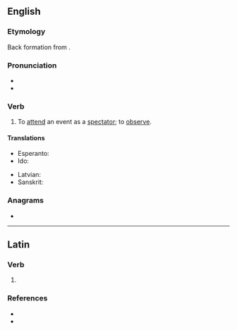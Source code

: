 ==English==

===Etymology===
{{root|en|ine-pro|*speḱ-}}
Back formation from {{m|en|spectator}}.

===Pronunciation===
* {{IPA|en|/spɛkˈteɪt/}}
* {{audio|en|LL-Q1860 (eng)-Vealhurl-spectate.wav|Audio (Southern England)}}

===Verb===
{{en-verb}}

# {{lb|en|ambitransitive}} To [[attend]] an event as a [[spectator]]; to [[observe]].

====Translations====
{{trans-top|attend an event as a spectator}}
* Esperanto: {{t+|eo|spekti}}
* Ido: {{t+|io|spektar}}
{{trans-mid}}
* Latvian: {{t|lv|novērot}}
* Sanskrit: {{t+|sa|पश्यति}}
{{trans-bottom}}

===Anagrams===
* {{anagrams|en|a=aceepstt|pectates}}

----

==Latin==

===Verb===
{{la-verb-form|spectāte}}

# {{inflection of|la|spectō||2|p|pres|actv|impr}}

===References===
* {{R:L&S}}
* {{R:Gaffiot}}